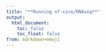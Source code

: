```yaml
---
title: "**Running nf-core/RNAseq**"
output:
  html_document:
    toc: false
    toc_float: false
from: markdown+emoji
---
```


